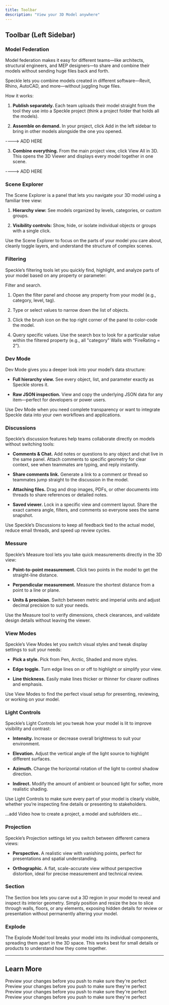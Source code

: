 ```yaml
---
title: Toolbar 
description: "View your 3D Model anywhere"
---
```


## Toolbar (Left Sidebar)
### Model Federation
Model federation makes it easy for different teams—like architects, structural engineers, and MEP designers—to share and combine their models without sending huge files back and forth.

Speckle lets you combine models created in different software—Revit, Rhino, AutoCAD, and more—without juggling huge files.

How it works:

1. **Publish separately.**
Each team uploads their model straight from the tool they use into a Speckle project (think a project folder that holds all the models).

2. **Assemble on demand.**
In your project, click Add in the left sidebar to bring in other models alongside the one you opened.

----> ADD HERE

3. **Combine everything.**
From the main project view, click View All in 3D. This opens the 3D Viewer and displays every model together in one scene.

----> ADD HERE


### Scene Explorer
The Scene Explorer is a panel that lets you navigate your 3D model using a familiar tree view:

1. **Hierarchy view:** See models organized by levels, categories, or custom groups.

2. **Visibility controls:** Show, hide, or isolate individual objects or groups with a single click.

Use the Scene Explorer to focus on the parts of your model you care about, cleanly toggle layers, and understand the structure of complex scenes.

### Filtering
Speckle’s filtering tools let you quickly find, highlight, and analyze parts of your model based on any property or parameter:

Filter and search.

1. Open the filter panel and choose any property from your model (e.g., category, level, tag).

2. Type or select values to narrow down the list of objects.

3. Click the brush icon on the top right corner of the panel to color-code the model.

4. Query specific values. Use the search box to look for a particular value within the filtered property (e.g., all "category" Walls with “FireRating = 2”).

### Dev Mode
Dev Mode gives you a deeper look into your model’s data structure:

- **Full hierarchy view.** See every object, list, and parameter exactly as Speckle stores it.

- **Raw JSON inspection.** View and copy the underlying JSON data for any item—perfect for developers or power users.

Use Dev Mode when you need complete transparency or want to integrate Speckle data into your own workflows and applications.

### Discussions
Speckle’s discussion features help teams collaborate directly on models without switching tools:

- **Comments & Chat.** Add notes or questions to any object and chat live in the same panel. Attach comments to specific geometry for clear context, see when teammates are typing, and reply instantly.

- **Share comments link.** Generate a link to a comment or thread so teammates jump straight to the discussion in the model.

- **Attaching files.** Drag and drop images, PDFs, or other documents into threads to share references or detailed notes.

- **Saved viewer.** Lock in a specific view and comment layout. Share the exact camera angle, filters, and comments so everyone sees the same snapshot.

Use Speckle’s Discussions to keep all feedback tied to the actual model, reduce email threads, and speed up review cycles.

### Messure
Speckle’s Measure tool lets you take quick measurements directly in the 3D view:

- **Point-to-point measurement.** Click two points in the model to get the straight-line distance.

- **Perpendicular measurement.** Measure the shortest distance from a point to a line or plane.

- **Units & precision.** Switch between metric and imperial units and adjust decimal precision to suit your needs.

Use the Measure tool to verify dimensions, check clearances, and validate design details without leaving the viewer.

### View Modes
Speckle’s View Modes let you switch visual styles and tweak display settings to suit your needs:

- **Pick a style.** Pick from Pen, Arctic, Shaded and more styles.

- **Edge toggle.** Turn edge lines on or off to highlight or simplify your view.

- **Line thickness.** Easily make lines thicker or thinner for clearer outlines and emphasis.

Use View Modes to find the perfect visual setup for presenting, reviewing, or working on your model.

### Light Controls
Speckle’s Light Controls let you tweak how your model is lit to improve visibility and contrast:

- **Intensity.** Increase or decrease overall brightness to suit your environment.

- **Elevation.** Adjust the vertical angle of the light source to highlight different surfaces.

- **Azimuth.** Change the horizontal rotation of the light to control shadow direction.

- **Indirect.** Modify the amount of ambient or bounced light for softer, more realistic shading.

Use Light Controls to make sure every part of your model is clearly visible, whether you’re inspecting fine details or presenting to stakeholders.

...add Video how to create a project, a model and subfolders etc...

### Projection
Speckle’s Projection settings let you switch between different camera views:

- **Perspective.** A realistic view with vanishing points, perfect for presentations and spatial understanding.

- **Orthographic.** A flat, scale-accurate view without perspective distortion, ideal for precise measurement and technical review.

### Section
The Section box lets you carve out a 3D region in your model to reveal and inspect its interior geometry. Simply position and resize the box to slice through walls, floors, or any elements, exposing hidden details for review or presentation without permanently altering your model.

### Explode
The Explode Model tool breaks your model into its individual components, spreading them apart in the 3D space. This works best for small details or products to understand how they come together.

---

## Learn More

<CardGroup cols={2}>
    <Card
    title="Workspaces"
    icon="table-columns"
    href="https://mintlify.com/docs/development"
  >
    Preview your changes before you push to make sure they're perfect
  </Card>
  <Card
    title="Connector Settings"
    icon="plug"
    href="https://mintlify.com/docs/development"
  >
    Preview your changes before you push to make sure they're perfect
  </Card>
    <Card
    title="Connectors"
    icon="table-columns"
    href="https://mintlify.com/docs/development"
  >
    Preview your changes before you push to make sure they're perfect
  </Card>
    <Card
    title="Automate"
    icon="arrows-rotate"
    href="https://mintlify.com/docs/development"
  >
    Preview your changes before you push to make sure they're perfect
  </Card>
</CardGroup>

